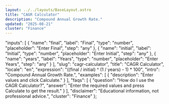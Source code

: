 ```yaml
---
layout: ../../layouts/BaseLayout.astro
title: "CAGR Calculator"
description: "Compound Annual Growth Rate."
updated: "2025-08-21"
cluster: "Finance"
---
```



  "inputs": [
    {
      "name": "final",
      "label": "Final",
      "type": "number",
      "placeholder": "Enter Final",
      "step": "any"
    },
    {
      "name": "initial",
      "label": "Initial",
      "type": "number",
      "placeholder": "Enter Initial",
      "step": "any"
    },
    {
      "name": "years",
      "label": "Years",
      "type": "number",
      "placeholder": "Enter Years",
      "step": "any"
    }
  ],
  "slug": "cagr-calculator",
  "title": "CAGR Calculator",
  "locale": "en",
  "expression": "((final / initial) ^ (1 / years) - 1) * 100",
  "intro": "Compound Annual Growth Rate.",
  "examples": [
    {
      "description": "Enter values and click Calculate."
    }
  ],
  "faqs": [
    {
      "question": "How do I use the CAGR Calculator?",
      "answer": "Enter the required values and press Calculate to get the result."
    }
  ],
  "disclaimer": "Educational information, not professional advice.",
  "cluster": "Finance"
};

<Calculator schema={schema} />
